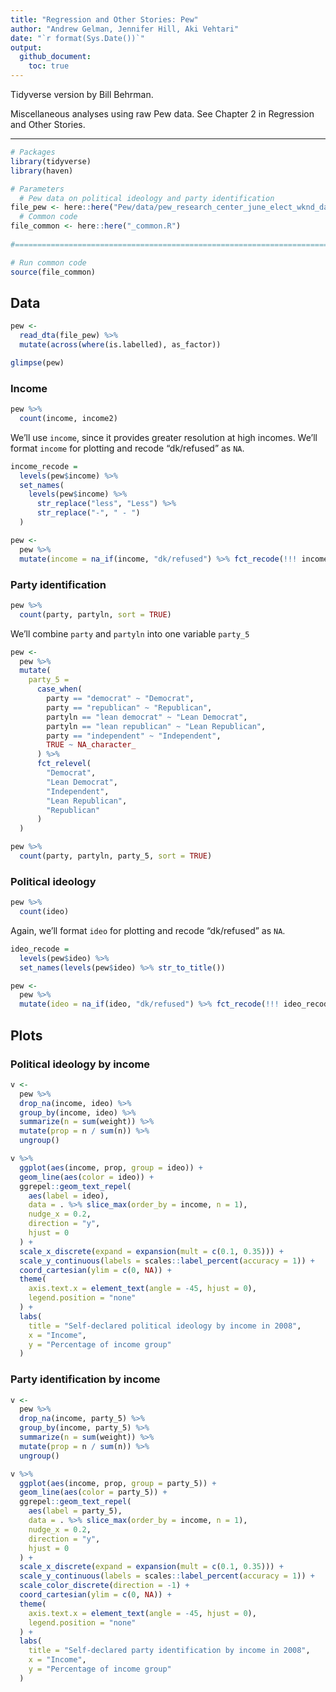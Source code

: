 ```yaml
---
title: "Regression and Other Stories: Pew"
author: "Andrew Gelman, Jennifer Hill, Aki Vehtari"
date: "`r format(Sys.Date())`"
output:
  github_document:
    toc: true
---
```

Tidyverse version by Bill Behrman.

Miscellaneous analyses using raw Pew data. See Chapter 2 in
Regression and Other Stories.

-------------

```r
# Packages
library(tidyverse)
library(haven)

# Parameters
  # Pew data on political ideology and party identification
file_pew <- here::here("Pew/data/pew_research_center_june_elect_wknd_data.dta")
  # Common code
file_common <- here::here("_common.R")
  
#===============================================================================

# Run common code
source(file_common)
```

## Data

```r
pew <- 
  read_dta(file_pew) %>% 
  mutate(across(where(is.labelled), as_factor))
```

```r
glimpse(pew)
```

### Income

```r
pew %>% 
  count(income, income2)
```

We'll use `income`, since it provides greater resolution at high incomes. We'll format `income` for plotting and recode "dk/refused" as `NA`.

```r
income_recode =
  levels(pew$income) %>% 
  set_names(
    levels(pew$income) %>% 
      str_replace("less", "Less") %>% 
      str_replace("-", " - ")
  )

pew <- 
  pew %>% 
  mutate(income = na_if(income, "dk/refused") %>% fct_recode(!!! income_recode))
```

### Party identification

```r
pew %>% 
  count(party, partyln, sort = TRUE)
```

We'll combine `party` and `partyln` into one variable `party_5`

```r
pew <- 
  pew %>% 
  mutate(
    party_5 =
      case_when(
        party == "democrat" ~ "Democrat",
        party == "republican" ~ "Republican",
        partyln == "lean democrat" ~ "Lean Democrat",
        partyln == "lean republican" ~ "Lean Republican",
        party == "independent" ~ "Independent",
        TRUE ~ NA_character_
      ) %>% 
      fct_relevel(
        "Democrat",
        "Lean Democrat",
        "Independent",
        "Lean Republican",
        "Republican"
      )
  )
```

```r
pew %>% 
  count(party, partyln, party_5, sort = TRUE)
```

### Political ideology

```r
pew %>% 
  count(ideo)
```

Again, we'll format `ideo` for plotting and recode "dk/refused" as `NA`.

```r
ideo_recode =
  levels(pew$ideo) %>% 
  set_names(levels(pew$ideo) %>% str_to_title())

pew <-  
  pew %>% 
  mutate(ideo = na_if(ideo, "dk/refused") %>% fct_recode(!!! ideo_recode))
```

## Plots

### Political ideology by income

```r
v <- 
  pew %>% 
  drop_na(income, ideo) %>% 
  group_by(income, ideo) %>% 
  summarize(n = sum(weight)) %>% 
  mutate(prop = n / sum(n)) %>% 
  ungroup()

v %>% 
  ggplot(aes(income, prop, group = ideo)) +
  geom_line(aes(color = ideo)) +
  ggrepel::geom_text_repel(
    aes(label = ideo),
    data = . %>% slice_max(order_by = income, n = 1),
    nudge_x = 0.2,
    direction = "y",
    hjust = 0
  ) +
  scale_x_discrete(expand = expansion(mult = c(0.1, 0.35))) +
  scale_y_continuous(labels = scales::label_percent(accuracy = 1)) +
  coord_cartesian(ylim = c(0, NA)) +
  theme(
    axis.text.x = element_text(angle = -45, hjust = 0),
    legend.position = "none"
  ) +
  labs(
    title = "Self-declared political ideology by income in 2008",
    x = "Income",
    y = "Percentage of income group"
  )
```

### Party identification by income

```r
v <- 
  pew %>% 
  drop_na(income, party_5) %>% 
  group_by(income, party_5) %>% 
  summarize(n = sum(weight)) %>% 
  mutate(prop = n / sum(n)) %>% 
  ungroup()

v %>% 
  ggplot(aes(income, prop, group = party_5)) +
  geom_line(aes(color = party_5)) +
  ggrepel::geom_text_repel(
    aes(label = party_5),
    data = . %>% slice_max(order_by = income, n = 1),
    nudge_x = 0.2,
    direction = "y",
    hjust = 0
  ) +
  scale_x_discrete(expand = expansion(mult = c(0.1, 0.35))) +
  scale_y_continuous(labels = scales::label_percent(accuracy = 1)) +
  scale_color_discrete(direction = -1) +
  coord_cartesian(ylim = c(0, NA)) +
  theme(
    axis.text.x = element_text(angle = -45, hjust = 0),
    legend.position = "none"
  ) +
  labs(
    title = "Self-declared party identification by income in 2008",
    x = "Income",
    y = "Percentage of income group"
  )
```


